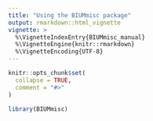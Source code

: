 ```yaml
---
title: "Using the BIUMmisc package"
output: rmarkdown::html_vignette
vignette: >
  %\VignetteIndexEntry{BIUMmisc_manual}
  %\VignetteEngine{knitr::rmarkdown}
  %\VignetteEncoding{UTF-8}
---
```


```r
knitr::opts_chunk$set(
  collapse = TRUE,
  comment = "#>"
)
```

```r
library(BIUMmisc)
```
